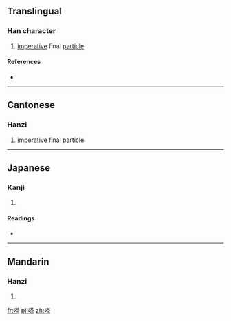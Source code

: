 ==Translingual==

===Han character===
{{Han char|rn=30|rad=口|as=10|sn=13|four=6409<sub>8</sub>|canj=口廿人木 (RTOD)|ids=⿰[[口]][[茶]]}}

# {{context|Cantonese}} [[imperative]] final [[particle]]

====References====
* {{Han ref|kx=0202.220|dkj=04066|dj=0425.030|hdz=10650.010|uh=55CF|ud=21967|bh=DCD8|bd=56536}}

----

==Cantonese==

===Hanzi===
{{yue-hanzi|jyut=[[caa1]], [[caa2]], [[zaa2]]|y=cha1, cha2, ja2}}

# [[imperative]] final [[particle]]

----

==Japanese==

===Kanji===
{{ja-kanji|grade=|rs=口10}}

# {{defn|lang=ja|sort=口10}}

====Readings====
* {{ja-readings|on=[[さ]] (sa), [[しゃ]] (sha)|kun=}}

----

==Mandarin==

===Hanzi===
{{cmn-hanzi|pin=[[chā]] ([[cha1]]), [[hé]] ([[he2]])|wg=ch'a<sup>1</sup>, ho<sup>2</sup>}}

# {{defn|lang=cmn|sort=口10}}

[[fr:嗏]]
[[pl:嗏]]
[[zh:嗏]]